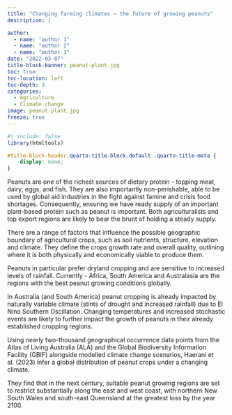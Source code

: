 ```yaml
---
title: "Changing farming climates – the future of growing peanuts"
description: |

author:
  - name: "author 1"
  - name: "author 2"
  - name: "author 3"
date: "2022-03-07"
title-block-banner: peanut-plant.jpg
toc: true
toc-location: left
toc-depth: 3
categories:
  - Agriculture
  - Climate change
image: peanut-plant.jpg
freeze: true
---
```


```r
#| include: false
library(htmltools)
```

<!-- remove metadata section -->
```css
#title-block-header.quarto-title-block.default .quarto-title-meta {
    display: none;
}
```


<!-- Author card -->

Peanuts are one of the richest sources of dietary protein - topping meat, dairy, eggs, and fish. They are also importantly non-perishable, able to be used by global aid industries in the fight against famine and crisis food shortages. Consequently, ensuring we have ready supply of an important plant-based protein such as peanut is important. Both agriculturalists and top export regions are likely to bear the brunt of holding a steady supply.  
 
There are a range of factors that influence the possible geographic boundary of agricultural crops, such as soil nutrients, structure, elevation and climate. They define the crops growth rate and overall quality, outlining where it is both physically and economically viable to produce them.  
 
Peanuts in particular prefer dryland cropping and are sensitive to increased levels of rainfall. Currently - Africa, South America and Australasia are the regions with the best peanut growing conditions globally. 
 
In Australia (and South America) peanut cropping is already impacted by naturally variable climate (stints of drought and increased rainfall) due to El Nino Southern Oscillation. Changing temperatures and increased stochastic events are likely to further impact the growth of peanuts in their already established cropping regions. 

Using nearly two-thousand geographical occurrence data points from the Atlas of Living Australia (ALA) and the Global Biodiversity Information Facility (GBIF) alongside modelled climate change scenarios, Haerani et al. (2023) infer a global distribution of peanut crops under a changing climate. 
 
They find that in the next century, suitable peanut growing regions are set to restrict substantially along the east and west coast, with northern New South Wales and south-east Queensland at the greatest loss by the year 2100.  

```r

```

